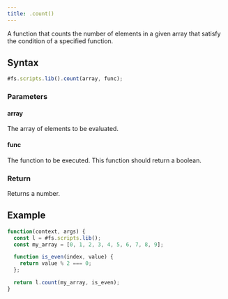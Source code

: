 ```yaml
---
title: .count()
---
```


A function that counts the number of elements in a given array that satisfy the condition of a specified function.

## Syntax

```js
#fs.scripts.lib().count(array, func);
```

### Parameters

#### array

The array of elements to be evaluated.

#### func

The function to be executed. This function should return a boolean.

### Return

Returns a number.

## Example

```js
function(context, args) {
  const l = #fs.scripts.lib();
  const my_array = [0, 1, 2, 3, 4, 5, 6, 7, 8, 9];

  function is_even(index, value) {
    return value % 2 === 0;
  };

  return l.count(my_array, is_even);
}
```
